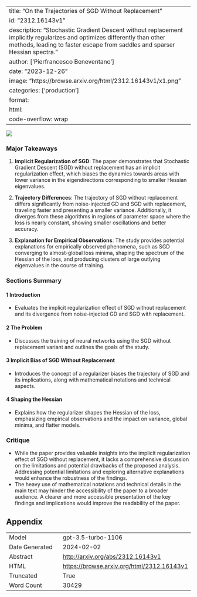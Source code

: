 
---
title: "On the Trajectories of SGD Without Replacement"
id: "2312.16143v1"
description: "Stochastic Gradient Descent without replacement implicitly regularizes and optimizes differently than other methods, leading to faster escape from saddles and sparser Hessian spectra."
author: ['Pierfrancesco Beneventano']
date: "2023-12-26"
image: "https://browse.arxiv.org/html/2312.16143v1/x1.png"
categories: ['production']
format:
  html:
    code-overflow: wrap
---

![](https://browse.arxiv.org/html/2312.16143v1/x1.png)

### Major Takeaways

1. **Implicit Regularization of SGD**: The paper demonstrates that Stochastic Gradient Descent (SGD) without replacement has an implicit regularization effect, which biases the dynamics towards areas with lower variance in the eigendirections corresponding to smaller Hessian eigenvalues.

2. **Trajectory Differences**: The trajectory of SGD without replacement differs significantly from noise-injected GD and SGD with replacement, traveling faster and presenting a smaller variance. Additionally, it diverges from these algorithms in regions of parameter space where the loss is nearly constant, showing smaller oscillations and better accuracy.

3. **Explanation for Empirical Observations**: The study provides potential explanations for empirically observed phenomena, such as SGD converging to almost-global loss minima, shaping the spectrum of the Hessian of the loss, and producing clusters of large outlying eigenvalues in the course of training.

### Sections Summary

#### 1 Introduction
- Evaluates the implicit regularization effect of SGD without replacement and its divergence from noise-injected GD and SGD with replacement.
  
#### 2 The Problem
- Discusses the training of neural networks using the SGD without replacement variant and outlines the goals of the study.

#### 3 Implicit Bias of SGD Without Replacement
- Introduces the concept of a regularizer biases the trajectory of SGD and its implications, along with mathematical notations and technical aspects.

#### 4 Shaping the Hessian
- Explains how the regularizer shapes the Hessian of the loss, emphasizing empirical observations and the impact on variance, global minima, and flatter models.

### Critique

- While the paper provides valuable insights into the implicit regularization effect of SGD without replacement, it lacks a comprehensive discussion on the limitations and potential drawbacks of the proposed analysis. Addressing potential limitations and exploring alternative explanations would enhance the robustness of the findings.
- The heavy use of mathematical notations and technical details in the main text may hinder the accessibility of the paper to a broader audience. A clearer and more accessible presentation of the key findings and implications would improve the readability of the paper.

## Appendix

|          |          |
|----------|----------|
| Model     | gpt-3.5-turbo-1106       |
| Date Generated     | 2024-02-02       |
| Abstract | [http://arxiv.org/abs/2312.16143v1](http://arxiv.org/abs/2312.16143v1)        |
| HTML     | [https://browse.arxiv.org/html/2312.16143v1](https://browse.arxiv.org/html/2312.16143v1)       |
| Truncated       | True       |
| Word Count       | 30429       |